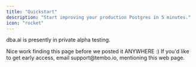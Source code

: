 ```yaml
---
title: "Quickstart"
description: "Start improving your production Postgres in 5 minutes."
icon: "rocket"
---
```


<Info>dba.ai is presently in private alpha testing.</Info>

<Check>
  Nice work finding this page before we posted it ANYWHERE :) If you'd like to
  get early access, email support@tembo.io, mentioning this web page.
</Check>
